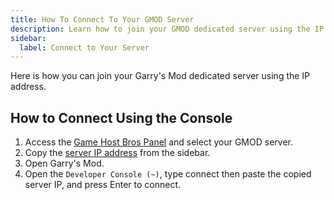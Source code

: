 ```yaml
---
title: How To Connect To Your GMOD Server
description: Learn how to join your GMOD dedicated server using the IP address.
sidebar:
  label: Connect to Your Server
---
```


Here is how you can join your Garry's Mod dedicated server using the IP address.

## How to Connect Using the Console

1. Access the [Game Host Bros Panel](https://panel.gamehostbros.com/) and select your GMOD server.
2. Copy the [server IP address](https://www.youtube.com/watch?v=Ap7DtDF-wYg) from the sidebar.
3. Open Garry's Mod.
4. Open the `Developer Console (~)`, type connect then paste the copied server IP, and press Enter to connect.